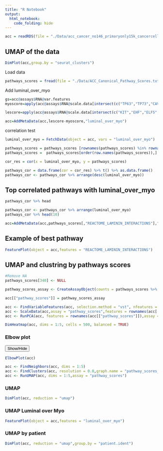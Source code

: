 ```yaml
---
title: "R Notebook"
output: 
  html_notebook: 
    code_folding: hide
---
```


```r
acc = readRDS(file = "./Data/acc_cancer_no146_primaryonly15k_cancercells.rds")
```

## UMAP of the data
```r
DimPlot(acc,group.by = "seurat_clusters")
```
Load data
```r
pathways_scores = fread(file = "./Data/ACC_Canonical_Pathway_Scores.txt",sep = ",") %>% as.matrix(rownames=1) %>% t() %>%  as.data.frame()
```

Add luminal_over_myo
```r
gs=acc@assays$RNA@var.features
myoscore=apply(acc@assays$RNA@scale.data[intersect(c("TP63","TP73","CAV1","CDH3","KRT5","KRT14","ACTA2","TAGLN","MYLK","DKK3"),gs),],2,mean)

lescore=apply(acc@assays$RNA@scale.data[intersect(c("KIT","EHF","ELF5","KRT7","CLDN3","CLDN4","CD24","LGALS3","LCN2","SLPI"),gs),],2,mean)

acc=AddMetaData(acc,lescore-myoscore,"luminal_over_myo")
```

correlation test
```r
luminal_over_myo = FetchData(object = acc, vars = "luminal_over_myo")
```

```r
pathways_scores = pathways_scores [rownames(pathways_scores) %in% rownames(luminal_over_myo),]
pathways_scores =  pathways_scores[order(row.names(pathways_scores)),]
```

```r
cor_res = cor(x = luminal_over_myo, y = pathways_scores)
```

```r
pathways_cor = data.frame(cor = cor_res) %>% t() %>% as.data.frame()
pathways_cor <- pathways_cor %>% arrange(desc(luminal_over_myo))
```

## Top correlated pathways with luminal_over_myo
```r
pathways_cor %>% head
```
```r
pathways_cor <- pathways_cor %>% arrange(luminal_over_myo)
pathways_cor %>% head(10)
```


```r
acc=AddMetaData(acc,pathways_scores[,"REACTOME_LAMININ_INTERACTIONS"],"REACTOME_LAMININ_INTERACTIONS")
```

## Example of best pathway
```r
FeaturePlot(object = acc,features = "REACTOME_LAMININ_INTERACTIONS")
```
## UMAP and clustring by pathways scores
```r
#Remove NA
pathways_scores[340] <- NULL
```

```r
pathway_scores_assay <- CreateAssayObject(counts = pathways_scores %>% t())
```
```r
acc[["pathway_scores"]] = pathway_scores_assay
```
```r
acc <- FindVariableFeatures(acc, selection.method = "vst", nfeatures = 1000,assay = "pathway_scores")
acc <- ScaleData(acc,assay = "pathway_scores",features = rownames(acc[["pathway_scores"]]))
acc <- RunPCA(acc, features = rownames(acc[["pathway_scores"]]),assay = "pathway_scores")
```
```r
DimHeatmap(acc, dims = 1:5, cells = 500, balanced = TRUE)

```

### Elbow plot
<button class="btn btn-primary" data-toggle="collapse" data-target="#BlockName"> Show/Hide </button>  
<div id="BlockName" class="collapse">  
```r
ElbowPlot(acc)
```
</div>
```r
acc <- FindNeighbors(acc, dims = 1:5)
acc <- FindClusters(acc, resolution = 0.8,graph.name = "pathway_scores_snn",assay = "pathway_scores")
acc <- RunUMAP(acc, dims = 1:5,assay = "pathway_scores")
```


### UMAP
```r
DimPlot(acc, reduction = "umap")
```
### UMAP Luminal over Myo
```r
FeaturePlot(object = acc,features = "luminal_over_myo")
```


### UMAP by patient
```r
DimPlot(acc, reduction = "umap",group.by = "patient.ident")
```

